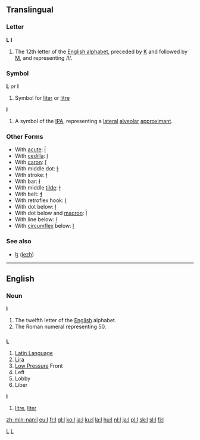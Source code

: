 ==Translingual==

===Letter===
'''L''' '''l'''

# The 12th letter of the [[Wiktionary:About Roman script|English alphabet]], preceded by [[K]] and followed by [[M]], and representing /l/.

===Symbol===
'''L''' ''or'' '''l'''
#Symbol for [[liter]] or [[litre]]

'''l'''
# A symbol of the [[IPA]], representing a [[lateral]] [[alveolar]] [[approximant]].

===Other Forms===
*With [[acute]]: [[ĺ]]
*With [[cedilla]]: [[ļ]]
*With [[caron]]: [[ľ]]
*With middle dot: [[ŀ]]
*With stroke: [[ł]]
*With bar: [[ƚ]]
*With middle [[tilde]]: [[ɫ]]
*With belt: [[ɬ]]
*With retroflex hook: [[ɭ]]
*With dot below: [[ḷ]]
*With dot below and [[macron]]: [[ḹ]]
*With line below: [[ḻ]]
*With [[circumflex]] below: [[ḽ]]

===See also===
*[[ɮ]] ([[lezh]])
[[Category:Latin letters|L]]
[[Category:IPA symbols|L]]

----

==English==

===Noun===
'''l'''

# The twelfth letter of the [[English]] alphabet.
# The Roman numeral representing 50.

==={{abbreviation}}===
'''L'''

# [[Latin Language]]
# [[Lira]]
# [[Low Pressure]] Front
# Left
# Lobby
# Liber

'''l'''
#[[litre]], [[liter]]

[[zh-min-nan:l]]
[[eu:l]]
[[fr:l]]
[[gl:l]]
[[ko:l]]
[[ia:l]]
[[ku:l]]
[[la:l]]
[[hu:l]]
[[nl:l]]
[[ja:l]]
[[pl:l]]
[[sk:l]]
[[sl:l]]
[[fi:l]]